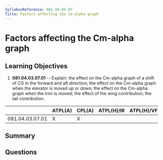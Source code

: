 ```yaml
---
SyllabusReference: 081.04.03.07
Title: Factors affecting the Cm-alpha graph
---
```


# Factors affecting the Cm-alpha graph

## Learning Objectives

1. **081.04.03.07.01** -- Explain: the effect on the Cm-alpha graph of a shift of
   CG in the forward and aft direction; the effect on the Cm-alpha graph when
   the elevator is moved up or down; the effect on the Cm-alpha graph when the
   trim is moved; the effect of the wing contribution; the tail contribution.

|                 | ATPL(A) | CPL(A) | ATPL(H)/IR | ATPL(H)/VFR | CPL(H) | IR  | CBIR(A) |
| --------------- | ------- | ------ | ---------- | ----------- | ------ | --- | ------- |
| 081.04.03.07.01 | X       | X      |            |             |        |     |         |

## Summary

## Questions
